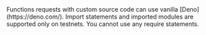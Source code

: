 
<Aside type="note">
  Functions requests with custom source code can use vanilla [Deno](https://deno.com/). Import statements and imported
  modules are supported only on testnets. You cannot use any require statements.
</Aside>
